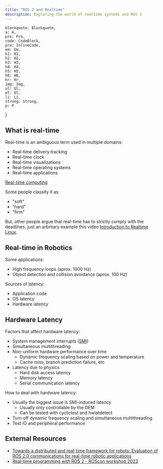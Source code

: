 ```yaml
---
title: "ROS 2 and Realtime"
description: Exploring the world of realtime systems and ROS 2
---
```


    blockquote: Blockquote,
    a: A,
    pre: Pre,
    code: CodeBlock,
    pre: InlineCode,
    em: Em,
    h1: H1,
    h2: H2,
    h3: H3,
    h4: H4,
    h5: H5,
    h6: H6,
    hr: Hr,
    img: Img,
    ul: Ul,
    ol: Ol,
    li: Li,
    strong: Strong,
    p: P
}

## What is real-time

Real-time is an ambiguous term used in multiple domains:
- Real-time delivery tracking
- Real-time clock
- Real-time visualizations
- Real-time operating systems
- Real-time applications

[Real-time computing](https://en.wikipedia.org/wiki/Real-time_computing)

Some people classify it as:
- "soft"
- "hard"
- "firm"

But, other people argue that real-time has to strictly comply with the deadlines, just an arbritary example this video [Introduction to Realtime Linux](https://youtu.be/BKkX9WASfpI?t=424).

<Important
    note="Real-time is about determinism"
/>

## Real-time in Robotics

Some applications:
- High frequency loops (aprox. 1000 Hz)
- Object detection and collision avoidance (aprox. 100 Hz)

<Drawio
     file="real-time.drawio"
     page="1"
     description="System Layers"
/>

Sources of latency:
- Application code
- OS latency
- Hardware latency

## Hardware Latency

Factors that affect hardware latency:
- System management interrupts ([SMI](https://wiki.linuxfoundation.org/realtime/documentation/howto/debugging/smi-latency/smi))
- Simultaneous multithreading
- Non-uniform hardware performance over time
    - Dynamic frequency scaling based on power and temperature
    - Cache miss, branch prediction failure, etc
- Latency due to physics
    - Hard disk access latency
    - Memory latency
    - Serial communication latency

How to deal with hardware latency:
- Usually the biggest issue is SMI-induced latency
    - Usually only controllable by the OEM
    - Can be tested with cyclictest and hwlatdetect
- Turn off dynamic frequency scaling and simultaneous multithreading
- Test IO and peripheral performance


## External Resources

- [Towards a distributed and real-time framework for robots: Evaluation of ROS 2.0 communications for real-time robotic applications](https://arxiv.org/abs/1809.02595)
- [Real-time programming with ROS 2 - ROScon workshop 2023](https://ros-realtime.github.io/roscon-2023-realtime-workshop/)
